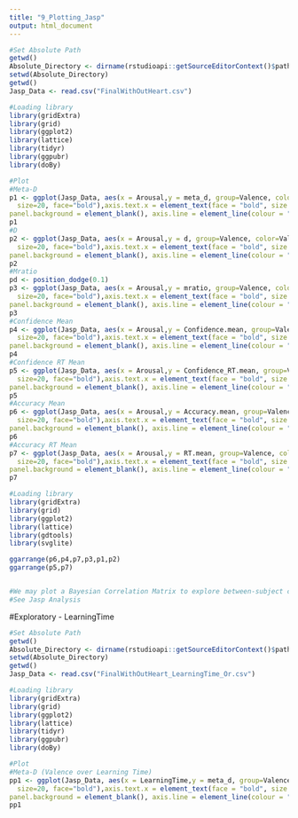 ```yaml
---
title: "9_Plotting_Jasp"
output: html_document
---
```


```r
#Set Absolute Path
getwd()
Absolute_Directory <- dirname(rstudioapi::getSourceEditorContext()$path)
setwd(Absolute_Directory)
getwd()
Jasp_Data <- read.csv("FinalWithOutHeart.csv")

#Loading library
library(gridExtra)
library(grid)
library(ggplot2)
library(lattice)
library(tidyr)
library(ggpubr)
library(doBy)

#Plot
#Meta-D
p1 <- ggplot(Jasp_Data, aes(x = Arousal,y = meta_d, group=Valence, color=Valence)) + stat_summary(aes(colour=paste("mean",Valence),group=Valence), fun.y=mean, geom="line", size=1,position=position_dodge(0.15))+geom_point(aes(colour=paste("mean",Valence),group=Valence), stat = "summary", fun.y=mean,position=position_dodge(0.15),size=3) + labs(x = "Arousal", y = "meta d'") +theme_bw()+scale_x_continuous(breaks = c(0,1),labels=c("0" = "Low", "1" = "High")) + theme(legend.position = "none") + scale_color_manual(values=c("#2C5AA0","#AA0000")) + geom_errorbar(aes(colour=paste("mean",Valence),group=Valence),stat = "summary", fun.data = mean_se, width = 0.3,position=position_dodge(0.15),size=1)+ theme(plot.title = element_text(size=25, face="bold.italic"),aspect.ratio=1,axis.title.x = element_text(
  size=20, face="bold"),axis.text.x = element_text(face = "bold", size = 12),axis.text.y = element_text(face = "bold", size = 12),axis.title.y = element_text(size=20, face="bold"),panel.grid.major = element_blank(), panel.grid.minor = element_blank(),
panel.background = element_blank(), axis.line = element_line(colour = "black"))
p1
#D
p2 <- ggplot(Jasp_Data, aes(x = Arousal,y = d, group=Valence, color=Valence)) + stat_summary(aes(colour=paste("mean",Valence),group=Valence), fun.y=mean, geom="line", size=1,position=position_dodge(0.15))+geom_point(aes(colour=paste("mean",Valence),group=Valence), stat = "summary", fun.y=mean,position=position_dodge(0.15),size=3) + labs(x = "Arousal", y = "d'") +theme_bw()+scale_x_continuous(breaks = c(0,1),labels=c("0" = "Low", "1" = "High")) + theme(legend.position = "none") + scale_color_manual(values=c("#2C5AA0","#AA0000")) + geom_errorbar(aes(colour=paste("mean",Valence),group=Valence),stat = "summary", fun.data = mean_se, width = 0.3,position=position_dodge(0.15),size=1)+ theme(plot.title = element_text(size=25, face="bold.italic"),aspect.ratio=1,axis.title.x = element_text(
  size=20, face="bold"),axis.text.x = element_text(face = "bold", size = 12),axis.text.y = element_text(face = "bold", size = 12),axis.title.y = element_text(size=20, face="bold"),panel.grid.major = element_blank(), panel.grid.minor = element_blank(),
panel.background = element_blank(), axis.line = element_line(colour = "black"))
p2
#Mratio
pd <- position_dodge(0.1)
p3 <- ggplot(Jasp_Data, aes(x = Arousal,y = mratio, group=Valence, color=Valence)) + stat_summary(aes(colour=paste("mean",Valence),group=Valence), fun.y=mean, geom="line", size=1,position=position_dodge(0.15))+geom_point(aes(colour=paste("mean",Valence),group=Valence), stat = "summary", fun.y=mean,position=position_dodge(0.15),size=3) + labs(x = "Arousal", y = "mratio") +theme_bw()+scale_x_continuous(breaks = c(0,1),labels=c("0" = "Low", "1" = "High")) + theme(legend.position = "none") + scale_color_manual(values=c("#2C5AA0","#AA0000")) + geom_errorbar(aes(colour=paste("mean",Valence),group=Valence),stat = "summary", fun.data = mean_se, width = 0.3,position=position_dodge(0.15),size=1)+ theme(plot.title = element_text(size=25, face="bold.italic"),aspect.ratio=1,axis.title.x = element_text(
  size=20, face="bold"),axis.text.x = element_text(face = "bold", size = 12),axis.text.y = element_text(face = "bold", size = 12),axis.title.y = element_text(size=20, face="bold"),panel.grid.major = element_blank(), panel.grid.minor = element_blank(),
panel.background = element_blank(), axis.line = element_line(colour = "black"))
p3
#Confidence Mean
p4 <- ggplot(Jasp_Data, aes(x = Arousal,y = Confidence.mean, group=Valence, color=Valence)) + stat_summary(aes(colour=paste("mean",Valence),group=Valence), fun.y=mean, geom="line", size=1,position=position_dodge(0.15))+geom_point(aes(colour=paste("mean",Valence),group=Valence), stat = "summary", fun.y=mean,position=position_dodge(0.15),size=3) + labs(x = "Arousal", y = "Confidence Mean") +theme_bw()+scale_x_continuous(breaks = c(0,1),labels=c("0" = "Low", "1" = "High")) + theme(legend.position = "none") + scale_color_manual(values=c("#2C5AA0","#AA0000")) + geom_errorbar(aes(colour=paste("mean",Valence),group=Valence),stat = "summary", fun.data = mean_se, width = 0.3,position=position_dodge(0.15),size=1)+ theme(plot.title = element_text(size=25, face="bold.italic"),aspect.ratio=1,axis.title.x = element_text(
  size=20, face="bold"),axis.text.x = element_text(face = "bold", size = 12),axis.text.y = element_text(face = "bold", size = 12),axis.title.y = element_text(size=20, face="bold"),panel.grid.major = element_blank(), panel.grid.minor = element_blank(),
panel.background = element_blank(), axis.line = element_line(colour = "black"))
p4
#Confidence RT Mean
p5 <- ggplot(Jasp_Data, aes(x = Arousal,y = Confidence_RT.mean, group=Valence, color=Valence)) + stat_summary(aes(colour=paste("mean",Valence),group=Valence), fun.y=mean, geom="line", size=1,position=position_dodge(0.15))+geom_point(aes(colour=paste("mean",Valence),group=Valence), stat = "summary", fun.y=mean,position=position_dodge(0.15),size=3) + labs(x = "Arousal", y = "Confidence RT Mean") +theme_bw()+scale_x_continuous(breaks = c(0,1),labels=c("0" = "Low", "1" = "High")) + theme(legend.position = "none") + scale_color_manual(values=c("#2C5AA0","#AA0000")) + geom_errorbar(aes(colour=paste("mean",Valence),group=Valence),stat = "summary", fun.data = mean_se, width = 0.3,position=position_dodge(0.15),size=1)+ theme(plot.title = element_text(size=25, face="bold.italic"),aspect.ratio=1,axis.title.x = element_text(
  size=20, face="bold"),axis.text.x = element_text(face = "bold", size = 12),axis.text.y = element_text(face = "bold", size = 12),axis.title.y = element_text(size=20, face="bold"),panel.grid.major = element_blank(), panel.grid.minor = element_blank(),
panel.background = element_blank(), axis.line = element_line(colour = "black"))
p5
#Accuracy Mean
p6 <- ggplot(Jasp_Data, aes(x = Arousal,y = Accuracy.mean, group=Valence, color=Valence)) + stat_summary(aes(colour=paste("mean",Valence),group=Valence), fun.y=mean, geom="line", size=1,position=position_dodge(0.15))+geom_point(aes(colour=paste("mean",Valence),group=Valence), stat = "summary", fun.y=mean,position=position_dodge(0.15),size=3) + labs(x = "Arousal", y = "Accuracy Mean") +theme_bw()+scale_x_continuous(breaks = c(0,1),labels=c("0" = "Low", "1" = "High")) + theme(legend.position = "none") + scale_color_manual(values=c("#2C5AA0","#AA0000")) + geom_errorbar(aes(colour=paste("mean",Valence),group=Valence),stat = "summary", fun.data = mean_se, width = 0.3,position=position_dodge(0.15),size=1)+ theme(plot.title = element_text(size=25, face="bold.italic"),aspect.ratio=1,axis.title.x = element_text(
  size=20, face="bold"),axis.text.x = element_text(face = "bold", size = 12),axis.text.y = element_text(face = "bold", size = 12),axis.title.y = element_text(size=20, face="bold"),panel.grid.major = element_blank(), panel.grid.minor = element_blank(),
panel.background = element_blank(), axis.line = element_line(colour = "black"))
p6
#Accuracy RT Mean
p7 <- ggplot(Jasp_Data, aes(x = Arousal,y = RT.mean, group=Valence, color=Valence)) + stat_summary(aes(colour=paste("mean",Valence),group=Valence), fun.y=mean, geom="line", size=1,position=position_dodge(0.15))+geom_point(aes(colour=paste("mean",Valence),group=Valence), stat = "summary", fun.y=mean,position=position_dodge(0.15),size=3) + labs(x = "Arousal", y = "Accuracy RT Mean") +theme_bw()+scale_x_continuous(breaks = c(0,1),labels=c("0" = "Low", "1" = "High")) + theme(legend.position = "none") + scale_color_manual(values=c("#2C5AA0","#AA0000")) + geom_errorbar(aes(colour=paste("mean",Valence),group=Valence),stat = "summary", fun.data = mean_se, width = 0.3,position=position_dodge(0.15),size=1)+ theme(plot.title = element_text(size=25, face="bold.italic"),aspect.ratio=1,axis.title.x = element_text(
  size=20, face="bold"),axis.text.x = element_text(face = "bold", size = 12),axis.text.y = element_text(face = "bold", size = 12),axis.title.y = element_text(size=20, face="bold"),panel.grid.major = element_blank(), panel.grid.minor = element_blank(),
panel.background = element_blank(), axis.line = element_line(colour = "black"))
p7

#Loading library
library(gridExtra)
library(grid)
library(ggplot2)
library(lattice)
library(gdtools)
library(svglite)

ggarrange(p6,p4,p7,p3,p1,p2)
ggarrange(p5,p7)


#We may plot a Bayesian Correlation Matrix to explore between-subject correlations in M-ratio between our different task categories, and also together with heart-rate. These analyses would be highly exploratory and at risk of heightened type-II error, and so would only be reported in supplemental results.
#See Jasp Analysis

```


#Exploratory - LearningTime
```r
#Set Absolute Path
getwd()
Absolute_Directory <- dirname(rstudioapi::getSourceEditorContext()$path)
setwd(Absolute_Directory)
getwd()
Jasp_Data <- read.csv("FinalWithOutHeart_LearningTime_Or.csv")

#Loading library
library(gridExtra)
library(grid)
library(ggplot2)
library(lattice)
library(tidyr)
library(ggpubr)
library(doBy)

#Plot
#Meta-D (Valence over Learning Time)
pp1 <- ggplot(Jasp_Data, aes(x = LearningTime,y = meta_d, group=Valence, color=Valence, Shape=Arousal)) + stat_summary(aes(colour=paste("mean",Valence),group=Valence), fun.y=mean, geom="line", size=1,position=position_dodge(0.15))+geom_point(aes(colour=paste("mean",Valence),group=Valence), stat = "summary", fun.y=mean,position=position_dodge(0.15),size=3) + labs(x = "Learning Times", y = "meta d'") +theme_bw()+scale_x_continuous(breaks = c(30,60,90)) + theme(legend.position = "none") + scale_color_manual(values=c("#2C5AA0","#AA0000")) + geom_errorbar(aes(colour=paste("mean",Valence),group=Valence),stat = "summary", fun.data = mean_se, width = 0.3,position=position_dodge(0.15),size=1)+ theme(plot.title = element_text(size=25, face="bold.italic"),aspect.ratio=1,axis.title.x = element_text(
  size=20, face="bold"),axis.text.x = element_text(face = "bold", size = 12),axis.text.y = element_text(face = "bold", size = 12),axis.title.y = element_text(size=20, face="bold"),panel.grid.major = element_blank(), panel.grid.minor = element_blank(),
panel.background = element_blank(), axis.line = element_line(colour = "black"))
pp1
```

